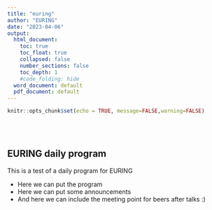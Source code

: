 ```yaml
---
title: "euring"
author: "EURING"
date: "2023-04-06"
output:
  html_document:
    toc: true
    toc_float: true
    collapsed: false
    number_sections: false
    toc_depth: 1
    #code_folding: hide
  word_document: default
  pdf_document: default
---
```


<style>
body {
text-align: justify}
</style>

```r
knitr::opts_chunk$set(echo = TRUE, message=FALSE,warning=FALSE)
```
<br/><br/>

## EURING daily program

This is a test of a daily program for EURING

- Here we can put the program
- Here we can put some announcements
- And here we can include the meeting point for beers after talks :)